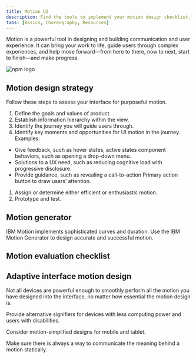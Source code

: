 ```yaml
---
title: Motion UI
description: Find the tools to implement your motion design checklist, including the IBM Motion package and Motion generator, plus hints for adaptive motion success.
tabs: [Basics, Choreography, Resources]
---
```



<PageDescription>

Motion is a powerful tool in designing and building communication and user
experience. It can bring your work to life, guide users through complex
experiences, and help move forward—from here to there, now to next, start to
finish—and make progress.

</PageDescription>

<Row className="resource-card-group">
<Column colMd={4} colLg={4} noGutterSm>
<ResourceCard
  subTitle="IBM Motion Package"
  href="http://npmjs.com/package/@carbon/motion"
>

![npm logo](../images/npm.png)

</ResourceCard>

</Column>
  <Column colMd={4} colLg={4} noGutterSm>
    <ResourceCard
      subTitle="Motion Generator"
      href="https://ibm.github.io/motion/"
    />
  </Column>
</Row>

## Motion design strategy

Follow these steps to assess your interface for purposeful motion.

1. Define the goals and values of product.
1. Establish information hierarchy within the view.
1. Identify the journey you will guide users through.
1. Identify key moments and opportunities for UI motion in the journey. Examples:

- Give feedback, such as hover states, active states component behaviors, such as opening a drop-down menu.
- Solutions to a UX need, such as reducing cognitive load with progressive disclosure.
- Provide guidance, such as revealing a call-to-action Primary action button to draw users’ attention.

1. Assign or determine either efficient or enthusiastic motion.
1. Prototype and test.

## Motion generator

IBM Motion implements sophisticated curves and duration. Use the IBM Motion Generator to design accurate and successful motion.

## Motion evaluation checklist

<MotionChecklist />

## Adaptive interface motion design

Not all devices are powerful enough to smoothly perform all the motion you have designed into the interface, no matter how essential the motion design is.

Provide alternative signifiers for devices with less computing power and users with disabilities.

Consider motion-simplified designs for mobile and tablet.

Make sure there is always a way to communicate the meaning behind a motion statically.
